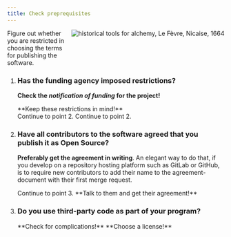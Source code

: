 ```yaml
---
title: Check preprequisites
---
```



<Image src={chemistrySetup}
       class="img-top"
       alt="historical tools for alchemy, Le Fèvre, Nicaise, 1664"
       style="float:right;margin-left:10px;margin-bottom:60px;" />

<p>
  Figure out whether you are restricted in choosing the terms for publishing the
  software.
</p>

<Steps>

<ol style="clear:right;">

<li>
<h3>Has the funding agency imposed restrictions?</h3>

**Check the *notification of funding* for the project!**

<CardGrid>
  <Card title="⚠️ YES">
    **Keep these restrictions in mind!**<br />
    Continue to point 2.
  </Card>
  <Card title="✅ NO">
    Continue to point 2.
  </Card>
</CardGrid>
</li>

<li>
<h3>Have all contributors to the software agreed that you publish it as Open Source?</h3>

**Preferably get the agreement in writing**. An elegant way to do that, if you
develop on a repository hosting platform such as GitLab or GitHub, is to require
new contributors to add their name to the agreement-document with their first
merge request.

<CardGrid>
  <Card title="✅ YES">
    Continue to point 3.
  </Card>
  <Card title="⚠️ NO">
    **Talk to them and get their agreement!**
  </Card>
</CardGrid>
</li>

<li>
<h3>Do you use third-party code as part of your program?</h3>

<CardGrid>
  <Card title="⚠️ YES">
    <LinkButton href="../complications">**Check for complications!**</LinkButton>
  </Card>
  <Card title="✅ NO">
    <LinkButton href="../choose_a_license/01_default_license" variant="secondary">**Choose a license!**</LinkButton>
  </Card>
</CardGrid>
</li>

</ol>
</Steps>
